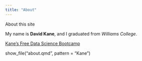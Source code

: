 ```yaml
---
title: "About"
---
```


About this site

My name is **David Kane**, and I graduated from *Williams College*.

[Kane's Free Data Science Bootcamp](https://bootcamp.davidkane.info)

show_file("about.qmd", pattern = "Kane")